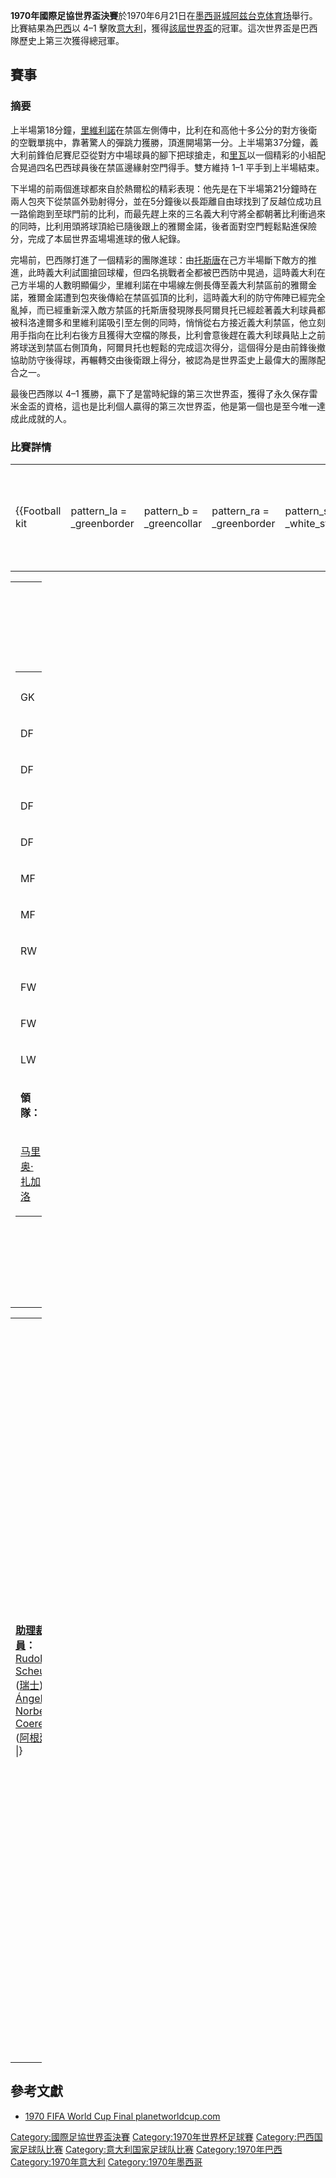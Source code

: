 {{Infobox football match
|              title = 1970年國際足協世界盃決賽
|              image = 
|              event = [[1970年國際足協世界盃|1970年國際足協世界盃]]
|              team1 = [[巴西國家足球隊|巴西]]
|   team1association = {{flagicon|BRA|size=30px}}
|         team1score = 4
|              team2 = [[意大利國家足球隊|意大利]]
|   team2association = {{flagicon|ITA|size=30px}}
|         team2score = 1 
|               date = 1970年6月21日
|            stadium = [[阿茲特克體育場|阿茲特克體育場]]
|               city = [[墨西哥城|墨西哥城]]
| man_of_the_match1a = 
|            referee = [[Rudi_Glöckner|Rudi Glöckner]] ([[德意志民主共和國足球協會|東德]])
|         attendance = 107,412
|            weather = 
|           previous = [[1966年國際足協世界盃決賽|1966]]
|               next = [[1974年國際足協世界盃決賽|1974]]
}}
'''1970年國際足協世界盃決賽'''於1970年6月21日在[[墨西哥城|墨西哥城]][[阿兹台克体育场|阿兹台克体育场]]舉行。比賽結果為[[巴西國家足球隊|巴西]]以 4–1 擊敗[[意大利國家足球隊|意大利]]，獲得[[1970年國際足協世界盃|該屆世界盃]]的冠軍。這次世界盃是巴西隊歷史上第三次獲得總冠軍。

==賽事==
===摘要===
上半場第18分鐘，[[罗伯托·里维利诺|里維利諾]]在禁區左側傳中，比利在和高他十多公分的對方後衛的空戰單挑中，靠著驚人的彈跳力獲勝，頂進開場第一分。上半場第37分鐘，義大利前鋒伯尼賽尼亞從對方中場球員的腳下把球搶走，和[[路易吉·里瓦|里瓦]]以一個精彩的小組配合晃過四名巴西球員後在禁區邊緣射空門得手。雙方維持 1–1 平手到上半場結束。

下半場的前兩個進球都來自於熱爾松的精彩表現：他先是在下半場第21分鐘時在兩人包夾下從禁區外勁射得分，並在5分鐘後以長距離自由球找到了反越位成功且一路偷跑到至球門前的比利，而最先趕上來的三名義大利守將全都朝著比利衝過來的同時，比利用頭將球頂給已隨後跟上的雅爾金諾，後者面對空門輕鬆點進保險分，完成了本屆世界盃場場進球的傲人紀錄。

完場前，巴西隊打進了一個精彩的團隊進球：由[[托斯唐|托斯唐]]在己方半場斷下敵方的推進，此時義大利試圖搶回球權，但四名挑戰者全都被巴西防中{{link-en|科洛達爾多|Clodoaldo}}晃過，這時義大利在己方半場的人數明顯偏少，里維利諾在中場線左側長傳至義大利禁區前的雅爾金諾，雅爾金諾遭到包夾後傳給在禁區弧頂的比利，這時義大利的防守佈陣已經完全亂掉，而已經重新深入敵方禁區的托斯唐發現隊長阿爾貝托已經趁著義大利球員都被科洛達爾多和里維利諾吸引至左側的同時，悄悄從右方接近義大利禁區，他立刻用手指向在比利右後方且獲得大空檔的隊長，比利會意後趕在義大利球員貼上之前將球送到禁區右側頂角，阿爾貝托也輕鬆的完成這次得分，這個得分是由前鋒後撤協助防守後得球，再輾轉交由後衛跟上得分，被認為是世界盃史上最偉大的團隊配合之一。

最後巴西隊以 4–1 獲勝，贏下了是當時紀錄的第三次世界盃，獲得了永久保存雷米金盃的資格，這也是比利個人贏得的第三次世界盃，他是第一個也是至今唯一達成此成就的人。

===比賽詳情===
<section begin=Final />{{footballbox
|date={{Start date|1970|6|21|df=y}}
|time=12:00
|team1={{fb-rt|BRA|1968}}
|score=4–1
|report=https://www.fifa.com/worldcup/archive/mexico1970/matches/match/1765
|team2={{fb|ITA}}
|goals1=[[比利|比利]] {{goal|18}}<br />[[热尔松_(1941年)|热尔松]] {{goal|66}}<br />[[雅伊济尼奥|雅伊济尼奥]] {{goal|71}}<br />[[卡洛斯·阿尔贝托|卡洛斯·阿尔贝托]] {{goal|86}}
|goals2=[[罗伯托·博宁塞尼亚|罗伯托·博宁塞尼亚]] {{goal|37}}
|stadium=[[墨西哥城|墨西哥城]]，[[阿茲特克體育場|阿茲特克體育場]]
|attendance=107,412
|referee=[[Rudi_Glöckner|Rudi Glöckner]] ([[德意志民主共和國足球協會|東德]])
}}<section end=Final />
<section begin=Lineups />
{| style="width:92%;"
|-
|{{Football kit
 | pattern_la = _greenborder
 | pattern_b  = _greencollar
 | pattern_ra = _greenborder
 | pattern_sh = _white_stripes
 | leftarm    = FFF01C
 | body       = FFF01C
 | rightarm   = FFF01C
 | shorts     = 4876ff
 | socks      = FFFFFF
 | title      = 巴西
 
}}
|{{Football kit
 | pattern_la = 
 | pattern_ra = 
 | pattern_so = _color_3_stripes_white
 | leftarm    = 0000FF
 | body       = 0000FF
 | rightarm   = 0000FF
 | shorts     = FFFFFF
 | socks      = 0000FF
 | title      = 意大利
}}
|}
{| width="100%"
|valign="top" width="50%"|
{| style="font-size: 90%" cellspacing="0" cellpadding="0"
|colspan="4"|
|-
!width="25"| !!width="25"|
|-
|GK ||'''1''' ||[[Félix_Miéli_Venerando|Félix]]
|-
|DF ||'''4''' ||[[卡洛斯·阿尔贝托|卡洛斯·阿尔贝托]] ([[隊長_(足球)|c]])
|-
|DF ||'''2''' ||[[Hércules_Brito_Ruas|Brito]]
|-
|DF ||'''3''' ||[[Wilson_da_Silva_Piazza|Piazza]]
|-
|DF ||'''16'''||[[艾華拿度|艾華拿度]]
|-
|MF ||'''5''' ||[[Clodoaldo|Clodoaldo]]
|-
|MF ||'''8''' ||[[热尔松_(1941年)|热尔松]]
|-
|RW ||'''7''' ||[[雅伊济尼奥|雅伊济尼奥]]
|-
|FW ||'''9''' ||[[托斯唐|托斯唐]] 
|-
|FW ||'''10'''||[[比利|比利]] 
|-
|LW ||'''11'''||[[罗伯托·里维利诺|罗伯托·里维利诺]]|| {{yel|33}}
|-
|colspan=3|'''領隊：'''
|-
|colspan="4"|[[马里奥·扎加洛|马里奥·扎加洛]]
|}
|valign="top" width="50%"|
{| style="font-size: 90%" cellspacing="0" cellpadding="0" align=center
|colspan="4"|
|-
!width="25"| !!width="25"|
|-
|GK ||'''1''' ||[[恩里科·阿尔贝托西|恩里科·阿尔贝托西]] 
|-
|DF ||'''2''' ||[[塔尔奇西奥·布尔尼奇|塔尔奇西奥·布尔尼奇]] || {{yel|27}}
|-
|DF ||'''3''' ||[[吉亞琴托·法切蒂|吉亞琴托·法切蒂]] ([[隊長_(足球)|c]])
|-
|DF ||'''5''' ||[[皮耶路易吉·切拉|皮耶路易吉·切拉]]
|-
|DF ||'''8''' ||[[罗伯托·罗萨托|罗伯托·罗萨托]]
|-
|MF ||'''10'''||[[马里奥·贝尔蒂尼|马里奥·贝尔蒂尼]] || || {{suboff|75}}
|-
|MF ||'''13'''||[[安杰洛·多门吉尼|安杰洛·多门吉尼]]
|-
|MF ||'''15'''||[[桑德罗·马佐拉|桑德罗·马佐拉]]
|-
|MF ||'''16'''||[[贾恩卡洛·德西斯蒂|贾恩卡洛·德西斯蒂]]
|-
|FW ||'''11'''||[[路易吉·里瓦|路易吉·里瓦]]
|-
|FW ||'''20'''||[[罗伯托·博宁塞尼亚|罗伯托·博宁塞尼亚]] || || {{suboff|84}}
|-
|colspan=3|'''後備球員：'''
|-
|MF ||'''18'''||[[安东尼奥·尤利亚诺|安东尼奥·尤利亚诺]] || || {{subon|75}}
|-
|MF ||'''14'''||[[詹尼·里维拉|詹尼·里维拉]] || || {{subon|84}}
|-
|colspan=3|'''領隊：'''
|-
|colspan="4"|[[费鲁乔·瓦尔卡雷吉|费鲁乔·瓦尔卡雷吉]]
|}
|}

{| width=100% style="font-size: 90%"
|width=50% valign=top|
'''[[助理裁判員|助理裁判員]]：'''
<br />[[Rudolf_Scheurer|Rudolf Scheurer]] ([[瑞士足球協會|瑞士]])
<br />[[Ángel_Norberto_Coerezza|Ángel Norberto Coerezza]] ([[阿根廷足球協會|阿根廷]])
<includeonly>|}</includeonly><section end=Lineups />
|width=50% valign=top|
'''比賽規則'''
*90 分鐘
*賽和需要進行 30 分鐘[[加時賽|加時賽]]
*假如仍然賽和則需於6月23日進行重賽
*五個後備球員
*最多兩個換人調動
|}

== 參考文獻 ==
*[http://www.planetworldcup.com/CUPS/1970/final_bra_v_ita.html 1970 FIFA World Cup Final planetworldcup.com]{{Wayback|url=http://www.planetworldcup.com/CUPS/1970/final_bra_v_ita.html |date=20100608131802 }}

{{世界杯足球赛}}
{{國際足球}}

	
[[Category:國際足協世界盃決賽|Category:國際足協世界盃決賽]]
[[Category:1970年世界杯足球賽|Category:1970年世界杯足球賽]]
[[Category:巴西国家足球队比赛|Category:巴西国家足球队比赛]]
[[Category:意大利国家足球队比赛|Category:意大利国家足球队比赛]]
[[Category:1970年巴西|Category:1970年巴西]]
[[Category:1970年意大利|Category:1970年意大利]]
[[Category:1970年墨西哥|Category:1970年墨西哥]]
